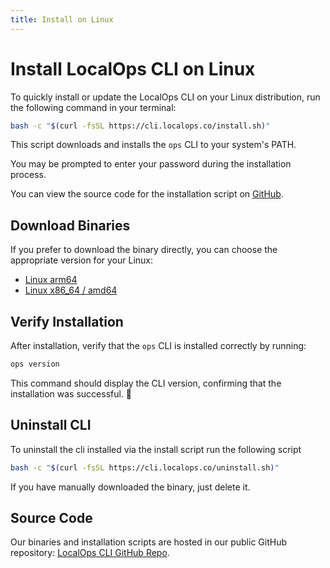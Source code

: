 ```yaml
---
title: Install on Linux
---
```


# Install LocalOps CLI on Linux

To quickly install or update the LocalOps CLI on your Linux distribution, run the following command in your terminal:

```bash
bash -c "$(curl -fsSL https://cli.localops.co/install.sh)"
```

This script downloads and installs the `ops` CLI to your system's PATH.

<Note>You may be prompted to enter your password during the installation process.</Note>

You can view the source code for the installation script on
[GitHub](https://github.com/localopsco/lops-cli/blob/main/install.sh).

## Download Binaries

If you prefer to download the binary directly, you can choose the appropriate version for your Linux:

- [Linux arm64](https://github.com/localopsco/lops-cli/releases/latest/download/lops-linux-arm64.tar.gz)
- [Linux x86_64 / amd64](https://github.com/localopsco/lops-cli/releases/latest/download/lops-linux-amd64.tar.gz)

## Verify Installation

After installation, verify that the `ops` CLI is installed correctly by running:

```bash
ops version
```

This command should display the CLI version, confirming that the installation was successful. 🚀

## Uninstall CLI

To uninstall the cli installed via the install script run the following script

```bash
bash -c "$(curl -fsSL https://cli.localops.co/uninstall.sh)"
```

If you have manually downloaded the binary, just delete it.

## Source Code

Our binaries and installation scripts are hosted in our public GitHub repository:
[LocalOps CLI GitHub Repo](https://github.com/localopsco/lops-cli).
